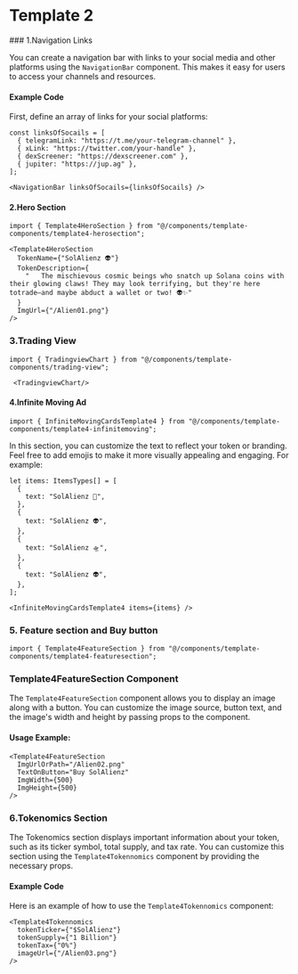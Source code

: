 


# Template 2

<Template4 />
### 1.Navigation Links

You can create a navigation bar with links to your social media and other platforms using the `NavigationBar` component. This makes it easy for users to access your channels and resources.

#### Example Code

First, define an array of links for your social platforms:

```tsx
const linksOfSocails = [
  { telegramLink: "https://t.me/your-telegram-channel" },
  { xLink: "https://twitter.com/your-handle" },
  { dexScreener: "https://dexscreener.com" },
  { jupiter: "https://jup.ag" },
];
```

```tsx
<NavigationBar linksOfSocails={linksOfSocails} />
```

#### 2.Hero Section

```tsx
import { Template4HeroSection } from "@/components/template-components/template4-herosection";
```

```tsx
<Template4HeroSection
  TokenName={"SolAlienz 👽"}
  TokenDescription={
    "   The mischievous cosmic beings who snatch up Solana coins with their glowing claws! They may look terrifying, but they're here totrade—and maybe abduct a wallet or two! 👽✨"
  }
  ImgUrl={"/Alien01.png"}
/>
```

### 3.Trading View

```tsx
import { TradingviewChart } from "@/components/template-components/trading-view";
```

```tsx
 <TradingviewChart/>
```

#### 4.Infinite Moving Ad

```tsx
import { InfiniteMovingCardsTemplate4 } from "@/components/template-components/template4-infinitemoving";
```

In this section, you can customize the text to reflect your token or branding. Feel free to add emojis to make it more visually appealing and engaging. For example:

```tsx
let items: ItemsTypes[] = [
  {
    text: "SolAlienz 👾",
  },
  {
    text: "SolAlienz 👽",
  },
  {
    text: "SolAlienz 🛸",
  },
  {
    text: "SolAlienz 👽",
  },
];
```

```tsx
<InfiniteMovingCardsTemplate4 items={items} />
```

### 5. Feature section and Buy button

```tsx
import { Template4FeatureSection } from "@/components/template-components/template4-featuresection";
```

### Template4FeatureSection Component

The `Template4FeatureSection` component allows you to display an image along with a button. You can customize the image source, button text, and the image's width and height by passing props to the component.

#### Usage Example:

```tsx
<Template4FeatureSection
  ImgUrlOrPath="/Alien02.png"
  TextOnButton="Buy SolAlienz"
  ImgWidth={500}
  ImgHeight={500}
/>
```
### 6.Tokenomics Section

The Tokenomics section displays important information about your token, such as its ticker symbol, total supply, and tax rate. You can customize this section using the `Template4Tokennomics` component by providing the necessary props.

#### Example Code

Here is an example of how to use the `Template4Tokennomics` component:

```tsx
<Template4Tokennomics
  tokenTicker={"$SolAlienz"}
  tokenSupply={"1 Billion"}
  tokenTax={"0%"}
  imageUrl={"/Alien03.png"}
/>

